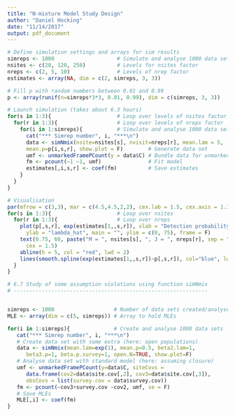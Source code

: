 ```yaml
---
title: "N-mixture Model Study Design"
author: "Daniel Hocking"
date: "11/14/2017"
output: pdf_document
---
```


```r
# Define simulation settings and arrays for sim results
simreps <- 1000                    # Simulate and analyse 1000 data sets
nsites <- c(20, 120, 250)          # Levels for nsites factor
nreps <- c(2, 5, 10)               # Levels of nrep factor
estimates <- array(NA, dim = c(2, simreps, 3, 3))

# Fill p with random numbers between 0.01 and 0.99
p <- array(runif(n=simreps*3*3, 0.01, 0.99), dim = c(simreps, 3, 3))

# Launch simulation (takes about 6.3 hours)
for(s in 1:3){                     # Loop over levels of nsites factor
  for(r in 1:3){                   # Loop over levels of nreps factor
    for(i in 1:simreps){           # Simulate and analyse 1000 data sets
      cat("*** Simrep number", i, "***\n")
      data <- simNmix(nsite=nsites[s], nvisit=nreps[r], mean.lam = 5,
      mean.p=p[i,s,r], show.plot = F)        # Generate data set
      umf <- unmarkedFramePCount(y = data$C) # Bundle data for unmarked
      fm <- pcount(~1 ~1, umf)               # Fit model
      estimates[,i,s,r] <- coef(fm)          # Save estimates
    }
  }
}

# Visualisation
par(mfrow = c(3,3), mar = c(4.5,4.5,2,2), cex.lab = 1.5, cex.axis = 1.3)
for(s in 1:3){                     # Loop over nsites
  for(r in 1:3){                   # Loop over nreps
    plot(p[,s,r], exp(estimates[1,,s,r]), xlab = "Detection probability",
      ylab = "lambda_hat", main = "", ylim = c(0, 75), frame = F)
    text(0.75, 60, paste("M = ", nsites[s], ", J = ", nreps[r], sep = ""),
      cex = 1.5)
    abline(h = 5, col = "red", lwd = 2)
    lines(smooth.spline(exp(estimates[1,,s,r])~p[,s,r]), col="blue", lwd=2)
  }
}
```


```r
# 6.7 Study of some assumption violations using function simNmix
# --------------------------------------------------------------


simreps <- 1000                   # Number of data sets created/analysed
MLE <- array(dim = c(5, simreps)) # Array to hold MLEs

for(i in 1:simreps){              # Create and analyse 1000 data sets
   cat("*** Simrep number", i, "***\n")
   # Create data set with some extra (here: open populations)
   data <- simNmix(mean.lam=exp(1), mean.p=0.5, beta2.lam=1,
      beta3.p=1, beta.p.survey=1, open.N=TRUE, show.plot=F)
   # Analyse data set with standard model (here: assuming closure)
   umf <- unmarkedFramePCount(y=data$C, siteCovs =
      data.frame(cov2=data$site.cov[,2], cov3=data$site.cov[,3]),
      obsCovs = list(survey.cov = data$survey.cov))
   fm <- pcount(~cov3+survey.cov ~cov2, umf, se = F)
   # Save MLEs
   MLE[,i] <- coef(fm)
}
```
